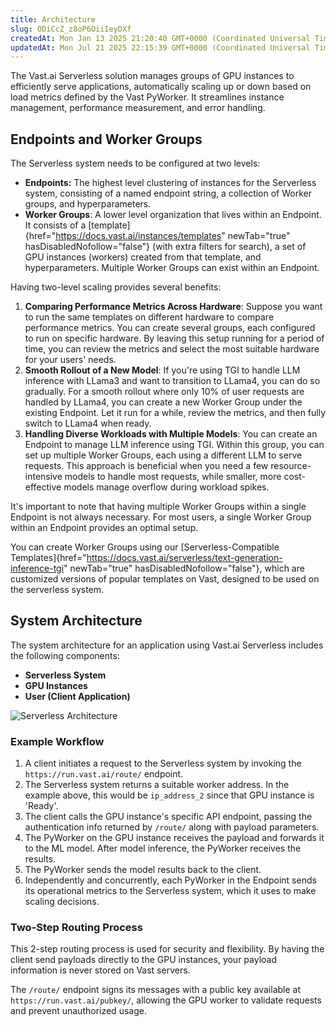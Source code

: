 ```yaml
---
title: Architecture
slug: ODiCcZ_z8oP6OiiIeyDXf
createdAt: Mon Jan 13 2025 21:20:40 GMT+0000 (Coordinated Universal Time)
updatedAt: Mon Jul 21 2025 22:15:39 GMT+0000 (Coordinated Universal Time)
---
```


The Vast.ai Serverless solution manages groups of GPU instances to efficiently serve applications, automatically scaling up or down based on load metrics defined by the Vast PyWorker. It streamlines instance management, performance measurement, and error handling.

## Endpoints and Worker Groups

The Serverless system needs to be configured at two levels:

- **Endpoints:** The highest level clustering of instances for the Serverless system, consisting of a named endpoint string, a collection of Worker groups, and hyperparameters.
- **Worker Groups**: A lower level organization that lives within an Endpoint. It consists of a [template]{href="https://docs.vast.ai/instances/templates" newTab="true" hasDisabledNofollow="false"} (with extra filters for search), a set of GPU instances (workers) created from that template, and hyperparameters. Multiple Worker Groups can exist within an Endpoint.

Having two-level scaling provides several benefits:

1. **Comparing Performance Metrics Across Hardware**: Suppose you want to run the same templates on different hardware to compare performance metrics. You can create several groups, each configured to run on specific hardware. By leaving this setup running for a period of time, you can review the metrics and select
   the most suitable hardware for your users' needs.
2. **Smooth Rollout of a New Model**: If you're using TGI to handle LLM inference with LLama3 and want to transition to LLama4, you can do so gradually. For a smooth rollout where only 10% of user requests are handled by LLama4, you can create a new Worker Group under the existing Endpoint. Let it run for a while,
   review the metrics, and then fully switch to LLama4 when ready.
3. **Handling Diverse Workloads with Multiple Models**: You can create an Endpoint to manage LLM inference using TGI. Within this group, you can set up multiple
   Worker Groups, each using a different LLM to serve requests. This approach is beneficial when you need a few resource-intensive models to handle most requests, while smaller, more cost-effective models manage overflow during workload spikes.

It's important to note that having multiple Worker Groups within a single Endpoint is not always necessary. For most users, a single Worker Group within an Endpoint provides an optimal setup.

You can create Worker Groups using our [Serverless-Compatible Templates]{href="https://docs.vast.ai/serverless/text-generation-inference-tgi" newTab="true" hasDisabledNofollow="false"}, which are customized versions of popular templates on Vast, designed to be used on the serverless system.

## System Architecture

The system architecture for an application using Vast.ai Serverless includes the following components:

- **Serverless System**&#x20;
- **GPU Instances**&#x20;
- **User (Client Application)**

![](https://archbee-image-uploads.s3.amazonaws.com/pNFur-Vy38DOi0g2bo5iM-DJHBaaCdIEkPMBPfenURq-20250721-221537.png "Serverless Architecture")

### Example Workflow&#x20;

1. A client initiates a request to the Serverless system by invoking the `https://run.vast.ai/route/` endpoint.
2. The Serverless system returns a suitable worker address. In the example above, this would be `ip_address_2` since that GPU instance is 'Ready'.
3. The client calls the GPU instance's specific API endpoint, passing the authentication info returned by `/route/` along with payload parameters.
4. The PyWorker on the GPU instance receives the payload and forwards it to the ML model. After model inference, the PyWorker receives the results.
5. The PyWorker sends the model results back to the client.
6. Independently and concurrently, each PyWorker in the Endpoint sends its operational metrics to the Serverless system, which it uses to make scaling decisions.

### Two-Step Routing Process

This 2-step routing process is used for security and flexibility. By having the client send payloads directly to the GPU instances, your payload information is never stored on Vast servers.

The `/route/` endpoint signs its messages with a public key available at `https://run.vast.ai/pubkey/`, allowing the GPU worker to validate requests and prevent unauthorized usage.
